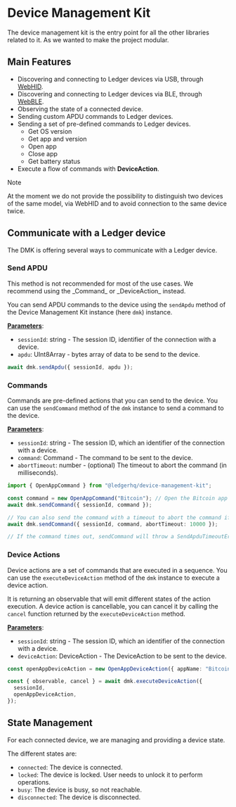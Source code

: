 
# Device Management Kit

The device management kit is the entry point for all the other libraries related to it.
As we wanted to make the project modular.

## Main Features

- Discovering and connecting to Ledger devices via USB, through [WebHID](https://developer.mozilla.org/en-US/docs/Web/API/WebHID_API).
- Discovering and connecting to Ledger devices via BLE, through [WebBLE](https://developer.mozilla.org/en-US/docs/Web/API/Web_Bluetooth_API).
- Observing the state of a connected device.
- Sending custom APDU commands to Ledger devices.
- Sending a set of pre-defined commands to Ledger devices.
  - Get OS version
  - Get app and version
  - Open app
  - Close app
  - Get battery status
- Execute a flow of commands with **DeviceAction**.

> [!NOTE]
> At the moment we do not provide the possibility to distinguish two devices of the same model, via WebHID and to avoid connection to the same device twice.

## Communicate with a Ledger device

The DMK is offering several ways to communicate with a Ledger device.

### Send APDU

<Callout type="warning" emoji="⚠️">
  This method is not recommended for most of the use cases. We recommend using
  the _Command_ or _DeviceAction_ instead.
</Callout>

You can send APDU commands to the device using the `sendApdu` method of the Device Management Kit instance (here `dmk`) instance.

<u>**Parameters**</u>:

- `sessionId`: string - The session ID, identifier of the connection with a device.
- `apdu`: UInt8Array - bytes array of data to be send to the device.

```typescript
await dmk.sendApdu({ sessionId, apdu });
```

### Commands

Commands are pre-defined actions that you can send to the device.
You can use the `sendCommand` method of the `dmk` instance to send a command to the device.

<u>**Parameters**</u>:

- `sessionId`: string - The session ID, which an identifier of the connection with a device.
- `command`: Command - The command to be sent to the device.
- `abortTimeout`: number - (optional) The timeout to abort the command (in milliseconds).

```typescript
import { OpenAppCommand } from "@ledgerhq/device-management-kit";

const command = new OpenAppCommand("Bitcoin"); // Open the Bitcoin app
await dmk.sendCommand({ sessionId, command });

// You can also send the command with a timeout to abort the command if it takes too long (in milliseconds)
await dmk.sendCommand({ sessionId, command, abortTimeout: 10000 });

// If the command times out, sendCommand will throw a SendApduTimeoutError
```

### Device Actions

Device actions are a set of commands that are executed in a sequence.
You can use the `executeDeviceAction` method of the `dmk` instance to execute a device action.

It is returning an observable that will emit different states of the action execution.
A device action is cancellable, you can cancel it by calling the `cancel` function returned by the `executeDeviceAction` method.

<u>**Parameters**</u>:

- `sessionId`: string - The session ID, which an identifier of the connection with a device.
- `deviceAction`: DeviceAction - The DeviceAction to be sent to the device.

```typescript
const openAppDeviceAction = new OpenAppDeviceAction({ appName: "Bitcoin" });

const { observable, cancel } = await dmk.executeDeviceAction({
  sessionId,
  openAppDeviceAction,
});
```

## State Management

For each connected device, we are managing and providing a device state.

The different states are:

- `connected`: The device is connected.
- `locked`: The device is locked. User needs to unlock it to perform operations.
- `busy`: The device is busy, so not reachable.
- `disconnected`: The device is disconnected.
